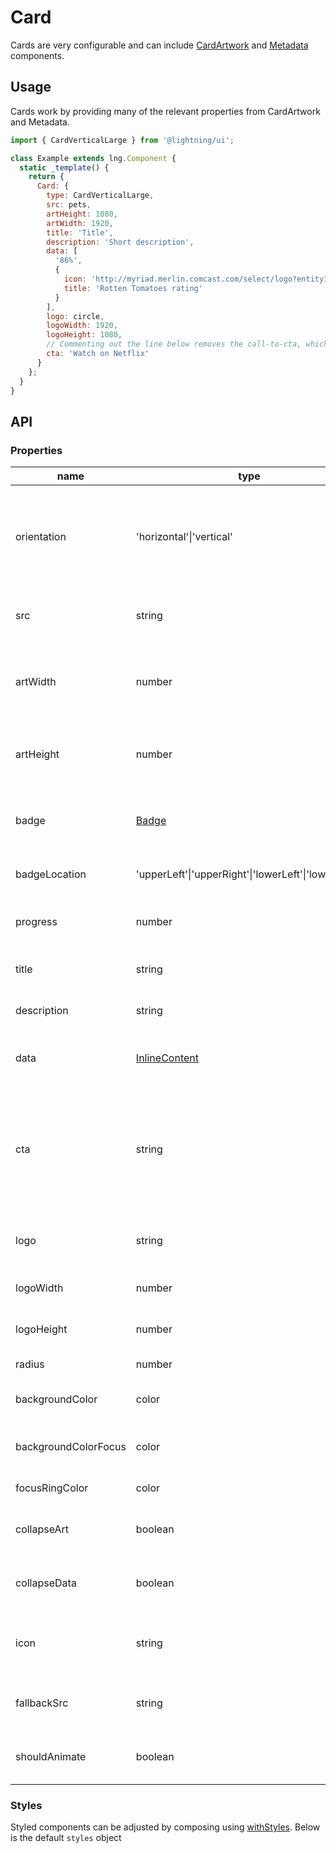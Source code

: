 
# Card

Cards are very configurable and can include [CardArtwork](/story/elements-cardartwork--basic) and [Metadata](/story/elements-metadata--basic) components.

## Usage

Cards work by providing many of the relevant properties from CardArtwork and Metadata.

```js
import { CardVerticalLarge } from '@lightning/ui';

class Example extends lng.Component {
  static _template() {
    return {
      Card: {
        type: CardVerticalLarge,
        src: pets,
        artHeight: 1080,
        artWidth: 1920,
        title: 'Title',
        description: 'Short description',
        data: [
          '86%',
          {
            icon: 'http://myriad.merlin.comcast.com/select/logo?entityId=8527084350383982239&width=32&height=&ratio=1x1&trim=false',
            title: 'Rotten Tomatoes rating'
          }
        ],
        logo: circle,
        logoWidth: 1920,
        logoHeight: 1080,
        // Commenting out the line below removes the call-to-cta, which is taking priority over the supplied data above.
        cta: 'Watch on Netflix'
      }
    };
  }
}
```

<Canvas>
  <Story id="patterns-card--vertical-dynamic" />
</Canvas>

## API

### Properties

| name                 | type                                                 | required             | default                                     | description                                                                                 |
| -------------------- | ---------------------------------------------------- | -------------------- | ------------------------------------------- | ------------------------------------------------------------------------------------------- |
| orientation          | 'horizontal'\|'vertical'                             | false                | 'vertical'                                  | only required when creating a new class that extends Card                                   |
| src                  | string                                               | false                | -                                           | path to image to use as card artwork                                                        |
| artWidth             | number                                               | true (if using src)  | width of source image being used as artwork |
| artHeight            | number                                               | true (if using src)  | height of source image beingused as artwork |
| badge                | [Badge](/story/elements-badge--text)                 | false                | -                                           | Badge content to display over artwork                                                       |
| badgeLocation        | 'upperLeft'\|'upperRight'\|'lowerLeft'\|'lowerRight' | false                | 'upperLeft'                                 | position to display badge                                                                   |
| progress             | number                                               | false                | -                                           | amount of the [Progress Bar](/story/elements-progressbar--basic) to fill                    |
| title                | string                                               | false                | -                                           | first line or headline of content                                                           |
| description          | string                                               | false                | -                                           | second line or synopsis of content                                                          |
| data                 | [InlineContent](/story/layout-inlinecontent--basic)  | false                | -                                           | relevant content data at the bottom                                                         |
| cta                  | string                                               | false                | -                                           | call to action text (will be converted to all caps) at the bottom; takes priority over data |
| logo                 | string                                               | false                | -                                           | logo to display at bottom of component                                                      |
| logoWidth            | number                                               | true (if using logo) | -                                           | width of logo source image                                                                  |
| logoHeight           | number                                               | true (if using logo) | -                                           | height of logo source image                                                                 |
| radius               | number                                               | false                | 16                                          | corner radius                                                                               |
| backgroundColor      | color                                                | false                | #232328                                     | card background color                                                                       |
| backgroundColorFocus | color                                                | false                | undefined                                   | card background color when focused                                                          |
| focusRingColor       | color                                                | false                | #ECECF2                                     | color of focus ring                                                                         |
| collapseArt          | boolean                                              | false                | -                                           | hides the Artwork portion of the card                                                       |
| collapseData         | boolean                                              | false                | -                                           | hides the Metadata portion of the card                                                      |
| icon                 | string                                               | false                | -                                           | displays an icon in the center of the artwork area                                          |
| fallbackSrc          | string                                               | false                | -                                           | url to image to use if the requested src fails                                              |
| shouldAnimate        | boolean                                              | false                | true                                        | toggles the FocusRing animation on and off                                                  |

### Styles

Styled components can be adjusted by composing using [withStyles](?path=/docs/mixins-withstyles--basic). Below is the default `styles` object

<Theme theme={Card.styles} />
